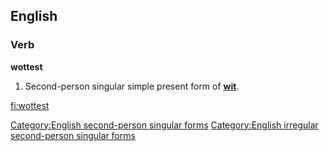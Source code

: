 ==English==

===Verb===
'''wottest'''

# {{archaic}} Second-person singular simple present form of '''[[wit]]'''.

[[Category:English second-person singular forms]]
[[Category:English irregular second-person singular forms]]

[[fi:wottest]]